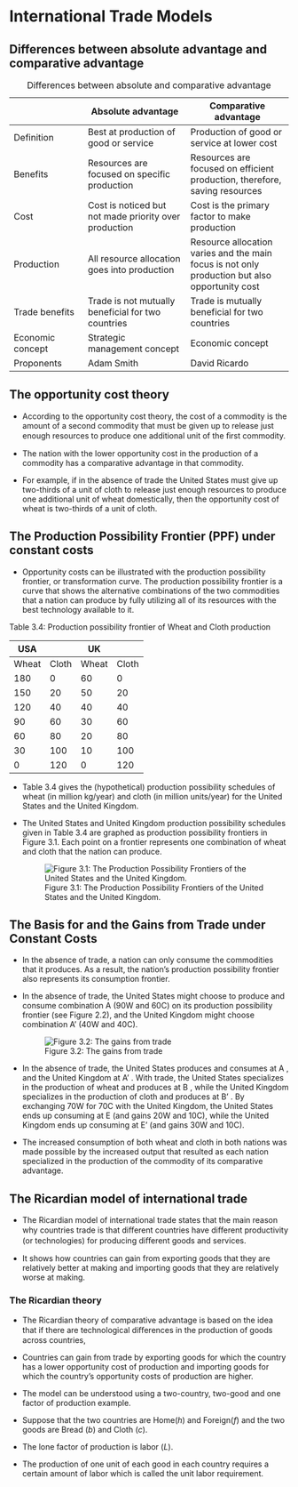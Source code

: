 # International Trade Models

## Differences between absolute advantage and comparative advantage

|                  | Absolute advantage                                    | Comparative advantage                                                                          |
|-------------------|---------------------------|---------------------------|
| Definition       | Best at production of good or service                 | Production of good or service at lower cost                                                    |
| Benefits         | Resources are focused on specific production          | Resources are focused on efficient production, therefore, saving resources                     |
| Cost             | Cost is noticed but not made priority over production | Cost is the primary factor to make production                                                  |
| Production       | All resource allocation goes into production          | Resource allocation varies and the main focus is not only production but also opportunity cost |
| Trade benefits   | Trade is not mutually beneficial for two countries    | Trade is mutually beneficial for two countries                                                 |
| Economic concept | Strategic management concept                          | Economic concept                                                                               |
| Proponents       | Adam Smith                                            | David Ricardo                                                                                  |

: Differences between absolute and comparative advantage

## The opportunity cost theory

-   According to the opportunity cost theory, the cost of a commodity is the amount of a second commodity that must be given up to release just enough resources to produce one additional unit of the ﬁrst commodity.

-   The nation with the lower opportunity cost in the production of a commodity has a comparative advantage in that commodity.

-   For example, if in the absence of trade the United States must give up two-thirds of a unit of cloth to release just enough resources to produce one additional unit of wheat domestically, then the opportunity cost of wheat is two-thirds of a unit of cloth.

## The Production Possibility Frontier (PPF) under constant costs

-   Opportunity costs can be illustrated with the production possibility frontier, or transformation curve. The production possibility frontier is a curve that shows the alternative combinations of the two commodities that a nation can produce by fully utilizing all of its resources with the best technology available to it.

Table 3.4: Production possibility frontier of Wheat and Cloth production

| USA   |       | UK    |       |
|-------|-------|-------|-------|
| Wheat | Cloth | Wheat | Cloth |
| 180   | 0     | 60    | 0     |
| 150   | 20    | 50    | 20    |
| 120   | 40    | 40    | 40    |
| 90    | 60    | 30    | 60    |
| 60    | 80    | 20    | 80    |
| 30    | 100   | 10    | 100   |
| 0     | 120   | 0     | 120   |

-   Table 3.4 gives the (hypothetical) production possibility schedules of wheat (in million kg/year) and cloth (in million units/year) for the United States and the United Kingdom.

-   The United States and United Kingdom production possibility schedules given in Table 3.4 are graphed as production possibility frontiers in Figure 3.1. Each point on a frontier represents one combination of wheat and cloth that the nation can produce.

    ![Figure 3.1: The Production Possibility Frontiers of the United States and the United Kingdom.](figures/PPF.jpg)

## The Basis for and the Gains from Trade under Constant Costs

-   In the absence of trade, a nation can only consume the commodities that it produces. As a result, the nation's production possibility frontier also represents its consumption frontier.

-   In the absence of trade, the United States might choose to produce and consume combination A (90W and 60C) on its production possibility frontier (see Figure 2.2), and the United Kingdom might choose combination A' (40W and 40C).

    ![Figure 3.2: The gains from trade](figures/gain_trade.jpg)

-   In the absence of trade, the United States produces and consumes at A , and the United Kingdom at A' . With trade, the United States specializes in the production of wheat and produces at B , while the United Kingdom specializes in the production of cloth and produces at B' . By exchanging 70W for 70C with the United Kingdom, the United States ends up consuming at E (and gains 20W and 10C), while the United Kingdom ends up consuming at E' (and gains 30W and 10C).

-   The increased consumption of both wheat and cloth in both nations was made possible by the increased output that resulted as each nation specialized in the production of the commodity of its comparative advantage.

## The Ricardian model of international trade

-   The Ricardian model of international trade states that the main reason why countries trade is that diﬀerent countries have diﬀerent productivity (or technologies) for producing diﬀerent goods and services.

-   It shows how countries can gain from exporting goods that they are relatively better at making and importing goods that they are relatively worse at making.

### The Ricardian theory

-   The Ricardian theory of comparative advantage is based on the idea that if there are technological diﬀerences in the production of goods across countries,

-   Countries can gain from trade by exporting goods for which the country has a lower opportunity cost of production and importing goods for which the country's opportunity costs of production are higher.

-   The model can be understood using a two-country, two-good and one factor of production example.

-   Suppose that the two countries are Home($h$) and Foreign($f$) and the two goods are Bread ($b$) and Cloth ($c$).

-   The lone factor of production is labor ($L$).

-   The production of one unit of each good in each country requires a certain amount of labor which is called the unit labor requirement.
